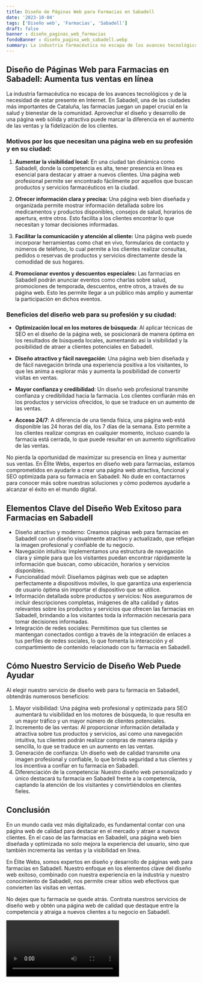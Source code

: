 ```yaml
---
title: Diseño de Páginas Web para Farmacias en Sabadell
date: '2023-10-04'
tags: ['Diseño web', 'Farmacias', 'Sabadell']
draft: false
banner : diseño_paginas_web_farmacias
fondoBanner : diseño_pagina_web_sabadell.webp
summary: La industria farmacéutica no escapa de los avances tecnológicos y de la necesidad de estar presente en Internet. En Sabadell, una de las ciudades más importantes de Cataluña, las farmacias juegan un papel crucial en la salud y bienestar de la comunidad. Aprovechar el diseño y desarrollo de una página web sólida y atractiva puede marcar la diferencia en el aumento de las ventas y la fidelización de los clientes.
---
```


## Diseño de Páginas Web para Farmacias en Sabadell: Aumenta tus ventas en línea

La industria farmacéutica no escapa de los avances tecnológicos y de la necesidad de estar presente en Internet. En Sabadell, una de las ciudades más importantes de Cataluña, las farmacias juegan un papel crucial en la salud y bienestar de la comunidad. Aprovechar el diseño y desarrollo de una página web sólida y atractiva puede marcar la diferencia en el aumento de las ventas y la fidelización de los clientes.

### Motivos por los que necesitan una página web en su profesión y en su ciudad:

1. **Aumentar la visibilidad local:** En una ciudad tan dinámica como Sabadell, donde la competencia es alta, tener presencia en línea es esencial para destacar y atraer a nuevos clientes. Una página web profesional permite ser encontrado fácilmente por aquellos que buscan productos y servicios farmacéuticos en la ciudad.

2. **Ofrecer información clara y precisa:** Una página web bien diseñada y organizada permite mostrar información detallada sobre los medicamentos y productos disponibles, consejos de salud, horarios de apertura, entre otros. Esto facilita a los clientes encontrar lo que necesitan y tomar decisiones informadas.

3. **Facilitar la comunicación y atención al cliente:** Una página web puede incorporar herramientas como chat en vivo, formularios de contacto y números de teléfono, lo cual permite a los clientes realizar consultas, pedidos o reservas de productos y servicios directamente desde la comodidad de sus hogares.

4. **Promocionar eventos y descuentos especiales:** Las farmacias en Sabadell podrán anunciar eventos como charlas sobre salud, promociones de temporada, descuentos, entre otros, a través de su página web. Esto les permite llegar a un público más amplio y aumentar la participación en dichos eventos.

### Beneficios del diseño web para su profesión y su ciudad:

- **Optimización local en los motores de búsqueda**: Al aplicar técnicas de SEO en el diseño de la página web, se posicionará de manera óptima en los resultados de búsqueda locales, aumentando así la visibilidad y la posibilidad de atraer a clientes potenciales en Sabadell.

- **Diseño atractivo y fácil navegación**: Una página web bien diseñada y de fácil navegación brinda una experiencia positiva a los visitantes, lo que les anima a explorar más y aumenta la posibilidad de convertir visitas en ventas.

- **Mayor confianza y credibilidad**: Un diseño web profesional transmite confianza y credibilidad hacia la farmacia. Los clientes confiarán más en los productos y servicios ofrecidos, lo que se traduce en un aumento de las ventas.

- **Acceso 24/7**: A diferencia de una tienda física, una página web está disponible las 24 horas del día, los 7 días de la semana. Esto permite a los clientes realizar compras en cualquier momento, incluso cuando la farmacia está cerrada, lo que puede resultar en un aumento significativo de las ventas.

No pierda la oportunidad de maximizar su presencia en línea y aumentar sus ventas. En Élite Webs, expertos en diseño web para farmacias, estamos comprometidos en ayudarle a crear una página web atractiva, funcional y SEO optimizada para su farmacia en Sabadell. No dude en contactarnos para conocer más sobre nuestras soluciones y cómo podemos ayudarle a alcanzar el éxito en el mundo digital.

<GifSeo />

<Cta />

## Elementos Clave del Diseño Web Exitoso para Farmacias en Sabadell

- Diseño atractivo y moderno: Creamos páginas web para farmacias en Sabadell con un diseño visualmente atractivo y actualizado, que reflejan la imagen profesional y confiable de tu negocio.
- Navegación intuitiva: Implementamos una estructura de navegación clara y simple para que los visitantes puedan encontrar rápidamente la información que buscan, como ubicación, horarios y servicios disponibles.
- Funcionalidad móvil: Diseñamos páginas web que se adapten perfectamente a dispositivos móviles, lo que garantiza una experiencia de usuario óptima sin importar el dispositivo que se utilice.
- Información detallada sobre productos y servicios: Nos aseguramos de incluir descripciones completas, imágenes de alta calidad y datos relevantes sobre los productos y servicios que ofrecen las farmacias en Sabadell, brindando a los visitantes toda la información necesaria para tomar decisiones informadas.
- Integración de redes sociales: Permitimos que tus clientes se mantengan conectados contigo a través de la integración de enlaces a tus perfiles de redes sociales, lo que fomenta la interacción y el compartimiento de contenido relacionado con tu farmacia en Sabadell.

## Cómo Nuestro Servicio de Diseño Web Puede Ayudar

Al elegir nuestro servicio de diseño web para tu farmacia en Sabadell, obtendrás numerosos beneficios:

1. Mayor visibilidad: Una página web profesional y optimizada para SEO aumentará tu visibilidad en los motores de búsqueda, lo que resulta en un mayor tráfico y un mayor número de clientes potenciales.
2. Incremento de las ventas: Al proporcionar información detallada y atractiva sobre tus productos y servicios, así como una navegación intuitiva, tus clientes podrán realizar compras de manera rápida y sencilla, lo que se traduce en un aumento en las ventas.
3. Generación de confianza: Un diseño web de calidad transmite una imagen profesional y confiable, lo que brinda seguridad a tus clientes y los incentiva a confiar en tu farmacia en Sabadell.
4. Diferenciación de la competencia: Nuestro diseño web personalizado y único destacará tu farmacia en Sabadell frente a la competencia, captando la atención de los visitantes y convirtiéndolos en clientes fieles.

## Conclusión

En un mundo cada vez más digitalizado, es fundamental contar con una página web de calidad para destacar en el mercado y atraer a nuevos clientes. En el caso de las farmacias en Sabadell, una página web bien diseñada y optimizada no solo mejora la experiencia del usuario, sino que también incrementa las ventas y la visibilidad en línea.

En Élite Webs, somos expertos en diseño y desarrollo de páginas web para farmacias en Sabadell. Nuestro enfoque en los elementos clave del diseño web exitoso, combinado con nuestra experiencia en la industria y nuestro conocimiento de Sabadell, nos permite crear sitios web efectivos que convierten las visitas en ventas.

No dejes que tu farmacia se quede atrás. Contrata nuestros servicios de diseño web y obtén una página web de calidad que destaque entre la competencia y atraiga a nuevos clientes a tu negocio en Sabadell.

<Video />

<CtaBot job='Farmacias' city='Sabadell'/>

<Gmaps query='Sabadell+españa+maps' />